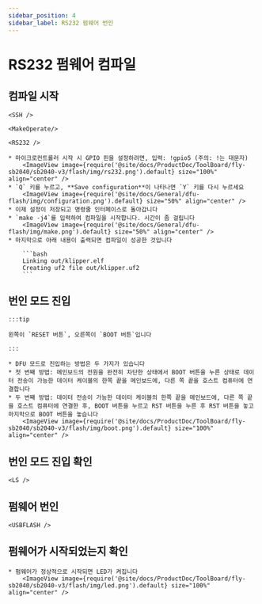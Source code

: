 ```yaml
---
sidebar_position: 4
sidebar_label: RS232 펌웨어 번인
---
```




# RS232 펌웨어 컴파일

## 컴파일 시작

    <SSH />

    <MakeOperate/>

    <RS232 />

    * 마이크로컨트롤러 시작 시 GPIO 핀을 설정하려면, 입력: !gpio5 (주의: !는 대문자)
        <ImageView image={require('@site/docs/ProductDoc/ToolBoard/fly-sb2040/sb2040-v3/flash/img/rs232.png').default} size="100%" align="center" />
    * `Q` 키를 누르고, **Save configuration**이 나타나면 `Y` 키를 다시 누르세요
        <ImageView image={require('@site/docs/General/dfu-flash/img/configuration.png').default} size="50%" align="center" />
    * 이제 설정이 저장되고 명령줄 인터페이스로 돌아갑니다
    * `make -j4`를 입력하여 컴파일을 시작합니다. 시간이 좀 걸립니다
        <ImageView image={require('@site/docs/General/dfu-flash/img/make.png').default} size="50%" align="center" />
    * 마지막으로 아래 내용이 출력되면 컴파일이 성공한 것입니다

        ```bash
        Linking out/klipper.elf
        Creating uf2 file out/klipper.uf2
        ```


## 번인 모드 진입

    :::tip

    왼쪽이 `RESET 버튼`, 오른쪽이 `BOOT 버튼`입니다

    :::

    * DFU 모드로 진입하는 방법은 두 가지가 있습니다
    * 첫 번째 방법: 메인보드의 전원을 완전히 차단한 상태에서 BOOT 버튼을 누른 상태로 데이터 전송이 가능한 데이터 케이블의 한쪽 끝을 메인보드에, 다른 쪽 끝을 호스트 컴퓨터에 연결합니다
    * 두 번째 방법: 데이터 전송이 가능한 데이터 케이블의 한쪽 끝을 메인보드에, 다른 쪽 끝을 호스트 컴퓨터에 연결한 후, BOOT 버튼을 누르고 RST 버튼을 누른 후 RST 버튼을 놓고 마지막으로 BOOT 버튼을 놓습니다
        <ImageView image={require('@site/docs/ProductDoc/ToolBoard/fly-sb2040/sb2040-v3/flash/img/boot.png').default} size="100%" align="center" />

## 번인 모드 진입 확인

    <LS />


## 펌웨어 번인 
    
    <USBFLASH />
    


## 펌웨어가 시작되었는지 확인

    * 펌웨어가 정상적으로 시작되면 LED가 켜집니다
        <ImageView image={require('@site/docs/ProductDoc/ToolBoard/fly-sb2040/sb2040-v3/flash/img/led.png').default} size="100%" align="center" />

